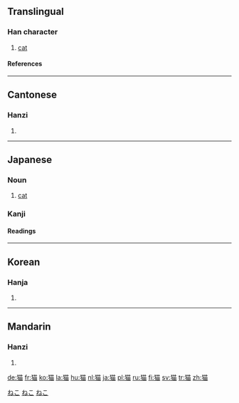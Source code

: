 {{see|貓}}<!-- may be replaced by zh-forms -->

==Translingual==
===Han character===
{{Han char|rn=94|rad=犬|as=09|sn=12|four=|canj=大竹廿田 (KHTW)}}
# [[cat]]
====References====
{{Han ref|kx=0714.270|dkj=20535|dj=1127.010|hdz=21352.010|uh=732B|ud=29483}}
----
==Cantonese==
===Hanzi===
{{yue-hanzi|jyut=|y=maau1}}
# {{defn|Cantonese}}
----
==Japanese==
[[Category:1000_Japanese_basic_words|ねこ]]

===Noun===
[[Category:Japanese nouns|ねこ]]
{{janoun|ねこ|neko}}
# [[cat]]

===Kanji===
{{ja-kanji|grade=|rs=犬09}}
====Readings====
{{ja-readings|on=[[びょう]] (byō), [[ぼう]] (bō), [[みょう]] (myō)|kun=[[ねこ]] (neko)}}

[[Category:ja:Mammals|ねこ]]
----
==Korean==
===Hanja===
{{ko-hanja|hangeul=묘|eumhun=|rv=myo|mr=myo|y=myo}}
# {{defn|Korean}}
----
==Mandarin==
===Hanzi===
{{cmn-hanzi|tra=貓|pin=[[māo]] (mao1)|wg=mao<sup>1</sup>}}
# {{defn|Mandarin}}

[[de:猫]]
[[fr:猫]]
[[ko:猫]]
[[la:猫]]
[[hu:猫]]
[[nl:猫]]
[[ja:猫]]
[[pl:猫]]
[[ru:猫]]
[[fi:猫]]
[[sv:猫]]
[[tr:猫]]
[[zh:猫]]